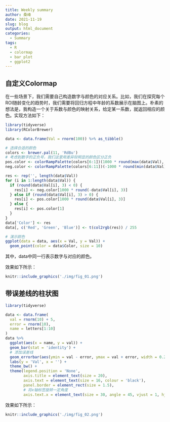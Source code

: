 ```yaml
---
title: Weekly summary
author: 桑峰
date: 2021-11-19
slug: blog
output: html_document
categories:
  - Summary
tags:
  - R
  - colormap
  - bar plot
  - ggplot2
---
```


## 自定义Colormap

在一些场景下，我们需要自己构造数字与颜色的对应关系。比如，我们在探究每个ROI随龄变化的趋势时，我们需要将回归方程中年龄的系数展示在脑图上。朴素的想法是，我构造一个关于系数与颜色的映射关系，给定某一系数，就返回相应的颜色。实现方法如下：

```R
library(tidyverse)
library(RColorBrewer)

data <- data.frame(Val = rnorm(100)) %>% as_tibble()

# 选择合适的颜色
colors <- brewer.pal(11, 'RdBu')
# 考虑到数字的正负号，我们这里用差异较明显的颜色区分正负
pos.color <- colorRampPalette(colors[6:1])(1000 * round(max(data$Val), 3) + 1)
neg.color <- colorRampPalette(colors[6:11])(-1000 * round(min(data$Val), 3) + 1)

res <- rep('', length(data$Val))
for (i in 1:length(data$Val)) {
  if (round(data$Val[i], 3) < 0) {
    res[i] <- neg.color[1000 * round(-data$Val[i], 3)]
  } else if (round(data$Val[i], 3) > 0) {
    res[i] <- pos.color[1000 * round(data$Val[i], 3)]
  } else {
    res[i] <- pos.color[1]
  }
}
data['Color'] <- res
data[, c('Red', 'Green', 'Blue')] <- t(col2rgb(res)) / 255

# 演示颜色
ggplot(data = data, aes(x = Val, y = Val)) +
  geom_point(color = data$Color, size = 10)
```

其中，data中同一行表示数字与对应的颜色。

效果如下所示：

```r
knitr::include_graphics('./img/fig_01.png')
```

## 带误差线的柱状图

```R
library(tidyverse)

data <- data.frame(
  val = rnorm(10) + 5,
  error = rnorm(10),
  name = letters[1:10]
)
data %>%
  ggplot(aes(x = name, y = val)) +
  geom_bar(stat = 'identity') +
  # 添加误差线
  geom_errorbar(aes(ymin = val - error, ymax = val + error, width = 0.2)) +
  labs(y = 'Val', x = '') +
  theme_bw() + 
  theme(legend.position = 'None',
        axis.title = element_text(size = 20),
        axis.text = element_text(size = 16, colour = 'black'),
        panel.border = element_rect(size = 1.5),
        # 将x轴标签旋转一定角度
        axis.text.x = element_text(size = 30, angle = 45, vjust = 1, hjust = 1))
```

效果如下所示：

```r
knitr::include_graphics('./img/fig_02.png')
```